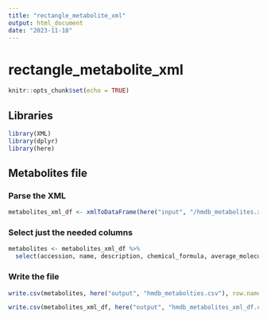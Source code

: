 ```yaml
---
title: "rectangle_metabolite_xml"
output: html_document
date: "2023-11-18"
---
```


# rectangle_metabolite_xml

```r
knitr::opts_chunk$set(echo = TRUE)
```

## Libraries

```r
library(XML)
library(dplyr)
library(here)
```

## Metabolites file

### Parse the XML

```r
metabolites_xml_df <- xmlToDataFrame(here("input", "/hmdb_metabolites.xml"))
```

### Select just the needed columns

```r
metabolites <- metabolites_xml_df %>%
  select(accession, name, description, chemical_formula, average_molecular_weight, smiles, iupac_name)
```

### Write the file

```r
write.csv(metabolites, here("output", "hmdb_metabolties.csv"), row.names = FALSE)
```

```r
write.csv(metabolites_xml_df, here("output", "hmdb_metabolites_xml_df.csv"), row.names = FALSE)
```

